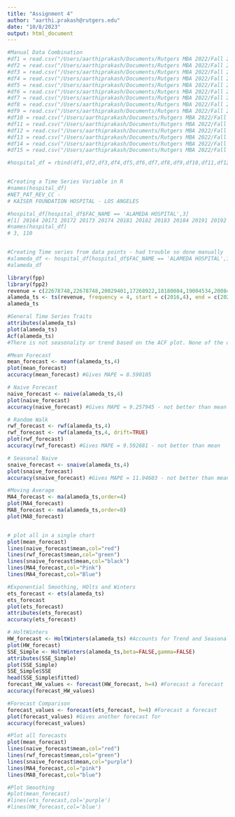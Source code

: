 ```yaml
---
title: "Assignment 4"
author: "aarthi.prakash@rutgers.edu"
date: "10/8/2023"
output: html_document
---
```


```r
#Manual Data Combination
#df1 = read.csv("/Users/aarthiprakash/Documents/Rutgers MBA 2022/Fall 2023/[0] Business Forecasting/TimeSeriesData/HospitalBedsData/2016-quarter-4-complete-data-set-4-14-17.csv")
#df2 = read.csv("/Users/aarthiprakash/Documents/Rutgers MBA 2022/Fall 2023/[0] Business Forecasting/TimeSeriesData/HospitalBedsData/2017-quarter-1-complete-data-set-7-14-17.csv")
#df3 = read.csv("/Users/aarthiprakash/Documents/Rutgers MBA 2022/Fall 2023/[0] Business Forecasting/TimeSeriesData/HospitalBedsData/2017-quarter-2-complete-data-set-11-02-17.csv")
#df4 = read.csv("/Users/aarthiprakash/Documents/Rutgers MBA 2022/Fall 2023/[0] Business Forecasting/TimeSeriesData/HospitalBedsData/2017-quarter-3-complete-data-set-1-12-18.csv")
#df5 = read.csv("/Users/aarthiprakash/Documents/Rutgers MBA 2022/Fall 2023/[0] Business Forecasting/TimeSeriesData/HospitalBedsData/2017-quarter-4-complete-data-set-4-13-18.csv")
#df6 = read.csv("/Users/aarthiprakash/Documents/Rutgers MBA 2022/Fall 2023/[0] Business Forecasting/TimeSeriesData/HospitalBedsData/2018-quarter-1-complete-data-set-7-13-18.csv")
#df7 = read.csv("/Users/aarthiprakash/Documents/Rutgers MBA 2022/Fall 2023/[0] Business Forecasting/TimeSeriesData/HospitalBedsData/2018-quarter-2-complete-data-set-10-10-18.csv")
#df8 = read.csv("/Users/aarthiprakash/Documents/Rutgers MBA 2022/Fall 2023/[0] Business Forecasting/TimeSeriesData/HospitalBedsData/2018-quarter-3-complete-data-set-1-10-19.csv")
#df9 = read.csv("/Users/aarthiprakash/Documents/Rutgers MBA 2022/Fall 2023/[0] Business Forecasting/TimeSeriesData/HospitalBedsData/2018-quarter-4-complete-data-set-4-11-2019.csv")
#df10 = read.csv("/Users/aarthiprakash/Documents/Rutgers MBA 2022/Fall 2023/[0] Business Forecasting/TimeSeriesData/HospitalBedsData/2019-quarter-1-complete-data-set-7-11-19.csv")
#df11 = read.csv("/Users/aarthiprakash/Documents/Rutgers MBA 2022/Fall 2023/[0] Business Forecasting/TimeSeriesData/HospitalBedsData/2019-quarter-2-complete-data-set-10-10-19.csv")
#df12 = read.csv("/Users/aarthiprakash/Documents/Rutgers MBA 2022/Fall 2023/[0] Business Forecasting/TimeSeriesData/HospitalBedsData/2019-quarter-3-complete-data-set-1-10-20.csv")
#df13 = read.csv("/Users/aarthiprakash/Documents/Rutgers MBA 2022/Fall 2023/[0] Business Forecasting/TimeSeriesData/HospitalBedsData/2019-quarter-4-complete-data-set-4-10-20.csv")
#df14 = read.csv("/Users/aarthiprakash/Documents/Rutgers MBA 2022/Fall 2023/[0] Business Forecasting/TimeSeriesData/HospitalBedsData/2020-quarter-1-complete-data-set-9-4-20.csv")
#df15 = read.csv("/Users/aarthiprakash/Documents/Rutgers MBA 2022/Fall 2023/[0] Business Forecasting/TimeSeriesData/HospitalBedsData/2020-quarter-2-complete-data-set-10-19-2020.csv")

#hospital_df = rbind(df1,df2,df3,df4,df5,df6,df7,df8,df9,df10,df11,df12,df13,df14,df15)


#Creating a Time Series Variable in R
#names(hospital_df)
#NET_PAT_REV_CC - 
# KAISER FOUNDATION HOSPITAL - LOS ANGELES 

#hospital_df[hospital_df$FAC_NAME == 'ALAMEDA HOSPITAL',3]
#[1] 20164 20171 20172 20173 20174 20181 20182 20183 20184 20191 20192 20193 20194 20201 20202
#names(hospital_df)
# 3, 110


#Creating Time series from data points - had trouble so done manually
#alameda_df <- hospital_df[hospital_df$FAC_NAME == 'ALAMEDA HOSPITAL',110]
#alameda_df

library(fpp)
library(fpp2)
revenue = c(22678748,22678748,20029401,17268922,18180084,19004534,20084518,16258408,17425854,16334619,17203133,14186886,19672830,20246429,20729340,17236086,19094631,17655253,17947392,18193745,18539068,19193293,16396438)
alameda_ts <- ts(revenue, frequency = 4, start = c(2016,4), end = c(2022,2))
alameda_ts

#General Time Series Traits
attributes(alameda_ts)
plot(alameda_ts)
Acf(alameda_ts)
#There is not seasonality or trend based on the ACF plot. None of the data points are statistically significant.

#Mean Forecast
mean_forecast <- meanf(alameda_ts,4)
plot(mean_forecast)
accuracy(mean_forecast) #Gives MAPE = 8.590105

# Naive Forecast
naive_forecast <- naive(alameda_ts,4)
plot(naive_forecast)
accuracy(naive_forecast) #Gives MAPE = 9.257945 - not better than mean

# Random Walk
rwf_forecast <- rwf(alameda_ts,4)
rwf_forecast <- rwf(alameda_ts,4, drift=TRUE)
plot(rwf_forecast)
accuracy(rwf_forecast) #Gives MAPE = 9.592681 - not better than mean

# Seasonal Naive
snaive_forecast <- snaive(alameda_ts,4)
plot(snaive_forecast)
accuracy(snaive_forecast) #Gives MAPE = 11.94603 - not better than mean

#Moving Average
MA4_forecast <- ma(alameda_ts,order=4)
plot(MA4_forecast)
MA8_forecast <- ma(alameda_ts,order=8)
plot(MA8_forecast)


# plot all in a single chart
plot(mean_forecast)
lines(naive_forecast$mean,col="red")
lines(rwf_forecast$mean,col="green")
lines(snaive_forecast$mean,col="black")
lines(MA4_forecast,col="Pink")
lines(MA4_forecast,col="Blue")

#Exponential Smoothing, HOlts and Winters
ets_forecast <- ets(alameda_ts)
ets_forecast
plot(ets_forecast)
attributes(ets_forecast)
accuracy(ets_forecast)

# HoltWinters
HW_forecast <- HoltWinters(alameda_ts) #Accounts for Trend and Seasonality in the absence of Phi
plot(HW_forecast)
SSE_Simple <- HoltWinters(alameda_ts,beta=FALSE,gamma=FALSE)
attributes(SSE_Simple)
plot(SSE_Simple)
SSE_Simple$SSE
head(SSE_Simple$fitted)
forecast_HW_values <- forecast(HW_forecast, h=4) #Forecast a forecast
accuracy(forecast_HW_values)

#Forecast Comparison
forecast_values <- forecast(ets_forecast, h=4) #Forecast a forecast
plot(forecast_values) #Gives another forecast for 
accuracy(forecast_values)

#Plot all forecasts
plot(mean_forecast)
lines(naive_forecast$mean,col="red")
lines(rwf_forecast$mean,col="green")
lines(snaive_forecast$mean,col="purple")
lines(MA4_forecast,col="pink")
lines(MA8_forecast,col="blue")

#Plot Smoothing
#plot(mean_forecast)
#lines(ets_forecast,col='purple')
#lines(HW_forecast,col='blue')

```
